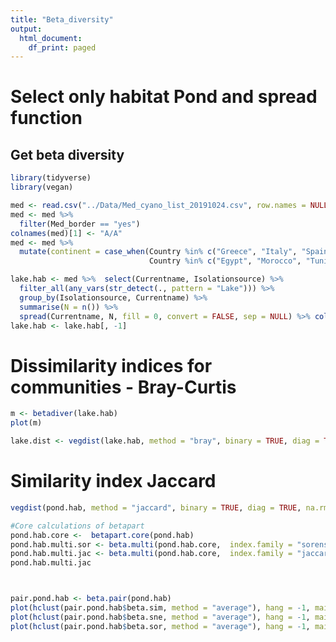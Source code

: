 ```yaml
---
title: "Beta_diversity"
output:
  html_document:
    df_print: paged
---
```


# Select only habitat Pond and spread function
## Get beta diversity

```r
library(tidyverse)
library(vegan)
```


```r
med <- read.csv("../Data/Med_cyano_list_20191024.csv", row.names = NULL)
med <- med %>% 
  filter(Med_border == "yes")
colnames(med)[1] <- "A/A"
med <- med %>% 
  mutate(continent = case_when(Country %in% c("Greece", "Italy", "Spain", "France", "Albania", "Montenegro", "Slovenia", "Portugal", "Bulgaria", "Croatia") ~ "Europe",
                               Country %in% c("Egypt", "Morocco", "Tunisia", "Libya", "Algeria", "Israel","Lebanon") ~ "Africa",Country == "Turkey" ~ "Asia"))
```


```r
lake.hab <- med %>%  select(Currentname, Isolationsource) %>% 
  filter_all(any_vars(str_detect(., pattern = "Lake"))) %>% 
  group_by(Isolationsource, Currentname) %>% 
  summarise(N = n()) %>% 
  spread(Currentname, N, fill = 0, convert = FALSE, sep = NULL) %>% column_to_rownames("Isolationsource") 
lake.hab <- lake.hab[, -1]
```

# Dissimilarity indices for communities - Bray-Curtis

```r
m <- betadiver(lake.hab)
plot(m)

lake.dist <- vegdist(lake.hab, method = "bray", binary = TRUE, diag = TRUE, na.rm = TRUE)

```

# Similarity index Jaccard

```r
vegdist(pond.hab, method = "jaccard", binary = TRUE, diag = TRUE, na.rm = TRUE)
```


```r
#Core calculations of betapart
pond.hab.core <-  betapart.core(pond.hab)
pond.hab.multi.sor <- beta.multi(pond.hab.core,  index.family = "sorensen")
pond.hab.multi.jac <- beta.multi(pond.hab.core,  index.family = "jaccard")
pond.hab.multi.jac



pair.pond.hab <- beta.pair(pond.hab)
plot(hclust(pair.pond.hab$beta.sim, method = "average"), hang = -1, main = "", sub = "", xlab = "")
plot(hclust(pair.pond.hab$beta.sne, method = "average"), hang = -1, main = "", sub = "", xlab = "")
plot(hclust(pair.pond.hab$beta.sor, method = "average"), hang = -1, main = "", sub = "", xlab = "")

```


